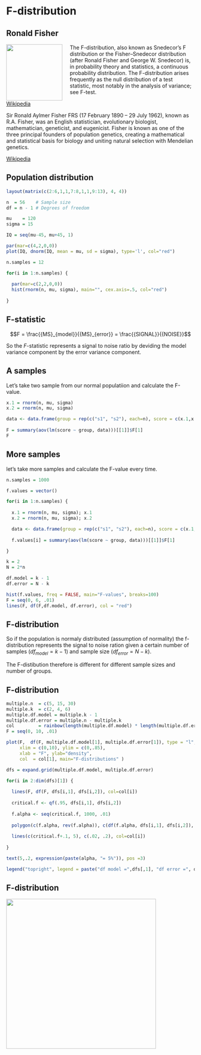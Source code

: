 # F-distribution {.section}

## Ronald Fisher {.smaller .subsection}

<img src="https://upload.wikimedia.org/wikipedia/commons/4/46/R._A._Fischer.jpg" style="float: left; width: 150px; margin: 0 20px 0 0;">

The F-distribution, also known as Snedecor's F distribution or the Fisher–Snedecor distribution (after Ronald Fisher and George W. Snedecor) is, in probability theory and statistics, a continuous probability distribution. The F-distribution arises frequently as the null distribution of a test statistic, most notably in the analysis of variance; see F-test.

[Wikipedia](https://en.wikipedia.org/wiki/F-distribution)

Sir Ronald Aylmer Fisher FRS (17 February 1890 – 29 July 1962), known as R.A. Fisher, was an English statistician, evolutionary biologist, mathematician, geneticist, and eugenicist. Fisher is known as one of the three principal founders of population genetics, creating a mathematical and statistical basis for biology and uniting natural selection with Mendelian genetics.

[Wikipedia](https://en.wikipedia.org/wiki/Ronald_Fisher)

## Population distribution {.smaller .subsection}

```r
layout(matrix(c(2:6,1,1,7:8,1,1,9:13), 4, 4))

n  = 56    # Sample size
df = n - 1 # Degrees of freedom

mu    = 120
sigma = 15

IQ = seq(mu-45, mu+45, 1)

par(mar=c(4,2,0,0))  
plot(IQ, dnorm(IQ, mean = mu, sd = sigma), type='l', col="red")

n.samples = 12

for(i in 1:n.samples) {
  
  par(mar=c(2,2,0,0))  
  hist(rnorm(n, mu, sigma), main="", cex.axis=.5, col="red")
  
}
```

## F-statistic

$$F = \frac{{MS}_{model}}{{MS}_{error}} = \frac{{SIGNAL}}{{NOISE}}$$

So the $F$-statistic represents a signal to noise ratio by deviding the model variance component by the error variance component.

## A samples {.smaller}

Let's take two sample from our normal populatiion and calculate the F-value.

```r
x.1 = rnorm(n, mu, sigma)
x.2 = rnorm(n, mu, sigma)

data <- data.frame(group = rep(c("s1", "s2"), each=n), score = c(x.1,x.2))
	
F = summary(aov(lm(score ~ group, data)))[[1]]$F[1]
F
```

## More samples {.smaller .subsection}

let's take more samples and calculate the F-value every time.

```r
n.samples = 1000

f.values = vector()

for(i in 1:n.samples) {
  
  x.1 = rnorm(n, mu, sigma); x.1
  x.2 = rnorm(n, mu, sigma); x.2

  data <- data.frame(group = rep(c("s1", "s2"), each=n), score = c(x.1,x.2))
	
  f.values[i] = summary(aov(lm(score ~ group, data)))[[1]]$F[1]

}

k = 2
N = 2*n

df.model = k - 1
df.error = N - k

hist(f.values, freq = FALSE, main="F-values", breaks=100)
F = seq(0, 6, .01)
lines(F, df(F,df.model, df.error), col = "red")
```


## F-distribution {.smaller}

So if the population is normaly distributed (assumption of normality) the f-distribution represents the signal to noise ration given a certain number of samples (${df}_{model} = k - 1$) and sample size (${df}_{error} = N - k$).

The F-distibution therefore is different for different sample sizes and number of groups.

## F-distribution {.smaller}

```r
multiple.n  = c(5, 15, 30)
multiple.k  = c(2, 4, 6)
multiple.df.model = multiple.k - 1
multiple.df.error = multiple.n - multiple.k
col         = rainbow(length(multiple.df.model) * length(multiple.df.error))
F = seq(0, 10, .01)

plot(F,  df(F, multiple.df.model[1], multiple.df.error[1]), type = "l", 
     xlim = c(0,10), ylim = c(0,.85), 
     xlab = "F", ylab="density", 
     col  = col[1], main="F-distributions" )

dfs = expand.grid(multiple.df.model, multiple.df.error)

for(i in 2:dim(dfs)[1]) { 
  
  lines(F, df(F, dfs[i,1], dfs[i,2]), col=col[i])
  
  critical.f <- qf(.95, dfs[i,1], dfs[i,2])
  
  f.alpha <- seq(critical.f, 1000, .01)
  
  polygon(c(f.alpha, rev(f.alpha)), c(df(f.alpha, dfs[i,1], dfs[i,2]), f.alpha*0 ), col= rgb(1,.66,0, .5), border = col[i])
  
  lines(c(critical.f+.1, 5), c(.02, .2), col=col[i])
        
}

text(5,.2, expression(paste(alpha, "= 5%")), pos =3)

legend("topright", legend = paste("df model =",dfs[,1], "df error =", dfs[,2]), lty=1, col = col, cex=.75)
```

## F-distribution {.flexbox .vcenter}

<img src="../../../topics/f_distribution/f_distributions.gif" style="height:400px;" >

